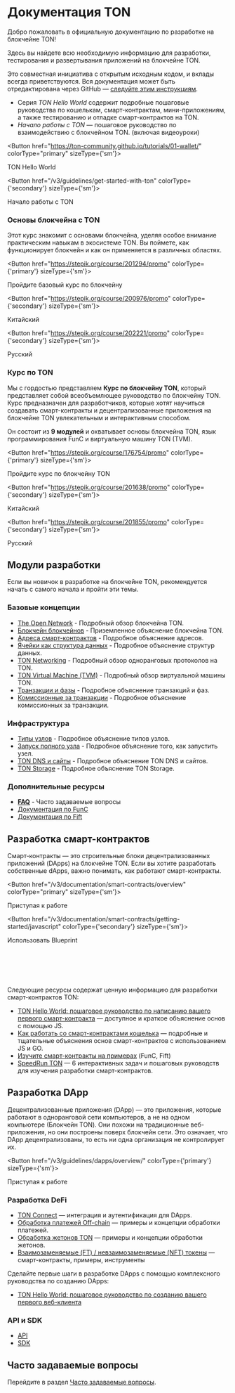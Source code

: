 
# Документация TON

Добро пожаловать в официальную документацию по разработке на блокчейне TON!

Здесь вы найдете всю необходимую информацию для разработки, тестирования и развертывания приложений на блокчейне TON.

Это совместная инициатива с открытым исходным кодом, и вклады всегда приветствуются. Вся документация может быть отредактирована через GitHub — [следуйте этим инструкциям](/v3/contribute).

- Серия _TON Hello World_ содержит подробные пошаговые руководства по кошелькам, смарт-контрактам, мини-приложениям, а также тестированию и отладке смарт-контрактов на TON.
- _Начало работы с TON_ — пошаговое руководство по взаимодействию с блокчейном TON. (включая видеоуроки)

<Button href="https://ton-community.github.io/tutorials/01-wallet/"
        colorType="primary" sizeType={'sm'}>

TON Hello World

</Button>

<Button href="/v3/guidelines/get-started-with-ton" colorType={'secondary'} sizeType={'sm'}>

Начало работы с TON

</Button>

### Основы блокчейна с TON

Этот курс знакомит с основами блокчейна, уделяя особое внимание практическим навыкам в экосистеме TON. Вы поймете, как функционирует блокчейн и как он применяется в различных областях.

<Button href="https://stepik.org/course/201294/promo"
        colorType={'primary'} sizeType={'sm'}>

Пройдите базовый курс по блокчейну

</Button>

<Button href="https://stepik.org/course/200976/promo"
        colorType={'secondary'} sizeType={'sm'}>

Китайский

</Button>

<Button href="https://stepik.org/course/202221/promo"
        colorType={'secondary'} sizeType={'sm'}>

Русский

</Button>

### Курс по TON

Мы с гордостью представляем **Курс по блокчейну TON**, который представляет собой всеобъемлющее руководство по блокчейну TON. Курс предназначен для разработчиков, которые хотят научиться создавать смарт-контракты и децентрализованные приложения на блокчейне TON увлекательным и интерактивным способом.

Он состоит из **9 модулей** и охватывает основы блокчейна TON, язык программирования FunC и виртуальную машину TON (TVM).

<Button href="https://stepik.org/course/176754/promo"
        colorType={'primary'} sizeType={'sm'}>

Пройдите курс по блокчейну TON

</Button>

<Button href="https://stepik.org/course/201638/promo"
        colorType={'secondary'} sizeType={'sm'}>

Китайский

</Button>

<Button href="https://stepik.org/course/201855/promo"
        colorType={'secondary'} sizeType={'sm'}>

Русский

</Button>

## Модули разработки

Если вы новичок в разработке на блокчейне TON, рекомендуется начать с самого начала и пройти эти темы.

### Базовые концепции

- [The Open Network](/v3/concepts/dive-into-ton/introduction) - Подробный обзор блокчейна TON.
- [Блокчейн блокчейнов](/v3/concepts/dive-into-ton/ton-blockchain/blockchain-of-blockchains) - Приземленное объяснение блокчейна TON.
- [Адреса смарт-контрактов](/v3/documentation/smart-contracts/addresses) - Подробное объяснение адресов.
- [Ячейки как структура данных](/v3/concepts/dive-into-ton/ton-blockchain/cells-as-data-storage) - Подробное объяснение структур данных.
- [TON Networking](/v3/concepts/dive-into-ton/ton-blockchain/ton-networking) - Подробный обзор одноранговых протоколов на TON.
- [TON Virtual Machine (TVM)](/v3/documentation/tvm/tvm-overview) - Подробный обзор виртуальной машины TON.
- [Транзакции и фазы](/v3/documentation/tvm/tvm-overview#transactions-and-phases) - Подробное объяснение транзакций и фаз.
- [Комиссионные за транзакции](/v3/documentation/smart-contracts/transaction-fees/fees) - Подробное объяснение комиссионных за транзакции.

### Инфраструктура

- [Типы узлов](/v3/documentation/infra/nodes/node-types) - Подробное объяснение типов узлов.
- [Запуск полного узла](/v3/guidelines/nodes/running-nodes/full-node) - Подробное объяснение того, как запустить узел.
- [TON DNS и сайты](/v3/guidelines/web3/ton-dns/dns) - Подробное объяснение TON DNS и сайтов.
- [TON Storage](/v3/guidelines/web3/ton-storage/storage-daemon) - Подробное объяснение TON Storage.

### Дополнительные ресурсы

- [**FAQ**](/v3/documentation/faq) - Часто задаваемые вопросы
- [Документация по FunC](/v3/documentation/smart-contracts/func/overview)
- [Документация по Fift](/v3/documentation/smart-contracts/fift/overview)

## Разработка смарт-контрактов

Смарт-контракты — это строительные блоки децентрализованных приложений (DApps) на блокчейне TON. Если вы хотите разработать собственные dApps, важно понимать, как работают смарт-контракты.

<Button href="/v3/documentation/smart-contracts/overview"
        colorType="primary" sizeType={'sm'}>

Приступая к работе

</Button>

<Button href="/v3/documentation/smart-contracts/getting-started/javascript" colorType={'secondary'} sizeType={'sm'}>

Использовать Blueprint

</Button>

<br></br><br></br>

Следующие ресурсы содержат ценную информацию для разработки смарт-контрактов TON:

- [TON Hello World: пошаговое руководство по написанию вашего первого смарт-контракта](https://ton-community.github.io/tutorials/02-contract/) — доступное и краткое объяснение основ с помощью JS.
- [Как работать со смарт-контрактами кошелька](/v3/guidelines/smart-contracts/howto/wallet) — подробные и тщательные объяснения основ смарт-контрактов с использованием JS и GO.
- [Изучите смарт-контракты на примерах](/v3/documentation/smart-contracts/contracts-specs/examples) (FunC, Fift)
- [Speed ​​Run TON](/v3/documentation/smart-contracts/contracts-specs/examples) — 6 интерактивных задач и пошаговых руководств для изучения разработки смарт-контрактов.

## Разработка DApp

Децентрализованные приложения (DApp) — это приложения, которые работают в одноранговой сети компьютеров, а не на одном компьютере (Блокчейн TON). Они похожи на традиционные веб-приложения, но они построены поверх блокчейн сети. Это означает, что DApp децентрализованы, то есть ни одна организация не контролирует их.

<Button href="/v3/guidelines/dapps/overview/" colorType={'primary'} sizeType={'sm'}>

Приступая к работе

</Button>

### Разработка DeFi

- [TON Connect](/v3/guidelines/ton-connect/overview) — интеграция и аутентификация для DApps.
- [Обработка платежей Off-chain](/v3/guidelines/dapps/asset-processing/payments-processing) — примеры и концепции обработки платежей.
- [Обработка жетонов TON](/v3/guidelines/dapps/asset-processing/jettons) — примеры и концепции обработки жетонов.
- [Взаимозаменяемые (FT) / невзаимозаменяемые (NFT) токены](/v3/documentation/dapps/defi/tokens) — смарт-контракты, примеры, инструменты

Сделайте первые шаги в разработке DApps с помощью комплексного руководства по созданию DApps:

- [TON Hello World: пошаговое руководство по созданию вашего первого веб-клиента](https://ton-community.github.io/tutorials/03-client/)

### API и SDK

- [API](/v3/guidelines/dapps/apis-sdks/api-types)
- [SDK](/v3/guidelines/dapps/apis-sdks/sdk)

## Часто задаваемые вопросы

Перейдите в раздел [Часто задаваемые вопросы](/v3/documentation/faq).
